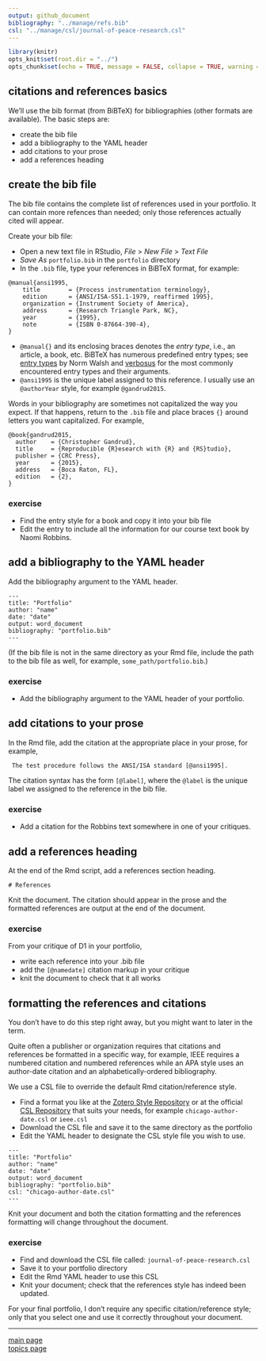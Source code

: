 ```yaml
---
output: github_document
bibliography: "../manage/refs.bib" 
csl: "../manage/csl/journal-of-peace-research.csl"
---
```


```r
library(knitr)
opts_knit$set(root.dir = "../")
opts_chunk$set(echo = TRUE, message = FALSE, collapse = TRUE, warning = FALSE, cache = TRUE, cache.path = "tut-10-cache/01-", fig.path = "tut-10-images/01-")
```




## citations and references basics

We'll use the bib format (from BiBTeX) for bibliographies (other formats are available). The  basic steps are: 

- create the bib file  
- add a bibliography to the YAML header  
- add citations to your prose   
- add a references heading 




## create the bib file 

The bib file contains the complete list of references used in your portfolio. It can contain more refences than needed; only those references actually cited will appear. 

Create your bib file: 

- Open a new text file in RStudio, *File* > *New File* > *Text File* 
- *Save As* `portfolio.bib` in the `portfolio` directory 
- In the `.bib` file, type your references in BiBTeX format, for example: 

<pre class="r"><code>@manual{ansi1995,
    title        = {Process instrumentation terminology},
    edition      = {ANSI/ISA-S51.1-1979, reaffirmed 1995},
    organization = {Instrument Society of America},
    address      = {Research Triangle Park, NC},
    year         = {1995},
    note         = {ISBN 0-87664-390-4},
}</code></pre>

 
- `@manual{}` and its enclosing braces denotes the *entry type*, i.e., an article, a book, etc. BiBTeX has numerous predefined entry types; see [entry types](https://nwalsh.com/tex/texhelp/bibtx-7.html) by Norm Walsh and [verbosus](https://verbosus.com/bibtex-style-examples.html) for the most commonly encountered entry types and their arguments. 
- `@ansi1995` is the unique label assigned to this reference. I usually use an `@authorYear` style, for example `@gandrud2015`. 

Words in your bibliography are sometimes not capitalized the way you expect. If that happens, return to the `.bib` file and  place braces `{}` around letters you want capitalized.  For example, 

```
@book{gandrud2015,
  author    = {Christopher Gandrud}, 
  title     = {Reproducible {R}esearch with {R} and {RS}tudio},
  publisher = {CRC Press},
  year      = {2015},
  address   = {Boca Raton, FL},
  edition   = {2},
}
```




### exercise

- Find the entry style for a book and copy it into your bib file
- Edit the entry to include all the information for our course text book by Naomi Robbins. 





## add a bibliography to the YAML header

Add the bibliography argument to the YAML header.  

<pre class="r"><code>---
title: "Portfolio"
author: "name"
date: "date"
output: word_document
bibliography: "portfolio.bib"
---</code></pre>

(If the bib file is not in the same directory as your Rmd file, include the path to the bib file as well, for example, `some_path/portfolio.bib`.) 

### exercise

- Add the bibliography argument to the YAML header of your portfolio. 
   

  


## add citations to your prose

In the Rmd file, add the citation at the appropriate place in your prose, for example,

<pre class="r"><code> The test procedure follows the ANSI/ISA standard [@ansi1995]. 
</code></pre>

The citation syntax has the form `[@label]`, where the `@label` is the unique label we assigned to the reference in the bib file. 

### exercise

- Add a citation for the Robbins text somewhere in one of your critiques.
 





## add a references heading

At the end of the Rmd script, add a references section heading.

<pre class="r"><code># References
</code></pre>

Knit the document. The citation should appear in the prose and the formatted references are output at the end of the document. 






### exercise

From your critique of D1 in your portfolio, 

- write each reference into your .bib file
- add the `[@namedate]` citation markup in your critique 
- knit the document to check that it all works 





## formatting the references and citations

You don't have to do this step right away, but you might want to later in the term.

Quite often a publisher or organization requires that citations and references be formatted in a specific way, for example, IEEE requires a numbered citation and numbered references while an APA style uses an author-date citation and an alphabetically-ordered bibliography. 

We use a CSL file to override the default Rmd citation/reference style.  

- Find a format you like at the [Zotero Style Repository](https://www.zotero.org/styles) or at the official   [CSL Repository](https://github.com/citation-style-language/styles) that suits your needs, for example `chicago-author-date.csl` or `ieee.csl` 
- Download the CSL file and save it to the same directory as the portfolio  
- Edit the YAML header to designate the CSL style file you wish to use.  

<pre class="r"><code>---
title: "Portfolio"
author: "name"
date: "date"
output: word_document
bibliography: "portfolio.bib"
csl: "chicago-author-date.csl"
---</code></pre>


Knit your document and both the citation formatting and the references formatting will change throughout the document. 




### exercise

- Find and download the CSL file called: `journal-of-peace-research.csl` 
- Save it to your portfolio directory 
- Edit the Rmd YAML header to use this CSL 
- Knit your document; check that the references style has indeed been updated. 


For your final portfolio, I don't require any specific citation/reference style; only that you select one and use it correctly throughout your document. 




---

[main page](../README.md)<br> 
[topics page](../README-by-topic.md)
